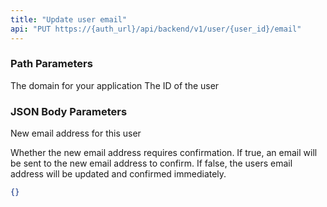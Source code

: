 ```yaml
---
title: "Update user email"
api: "PUT https://{auth_url}/api/backend/v1/user/{user_id}/email"
---
```


### Path Parameters

<ParamField path="auth_url" type="string" required>
  The domain for your application
</ParamField>

<ParamField path="user_id" type="string" required>
  The ID of the user
</ParamField>

### JSON Body Parameters

<ParamField body="new_email">New email address for this user</ParamField>

<ParamField body="require_email_confirmation">
  Whether the new email address requires confirmation. If true, an email will be
  sent to the new email address to confirm. If false, the users email address
  will be updated and confirmed immediately.
</ParamField>

<ResponseExample>

```json
{}
```

</ResponseExample>
